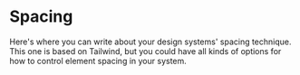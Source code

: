 
<Meta title="Styleguide/Spacing" />

# Spacing

Here's where you can write about your design systems' spacing technique.
This one is based on Tailwind, but you could have all kinds of options
for how to control element spacing in your system.

<SpacingBlocks />
